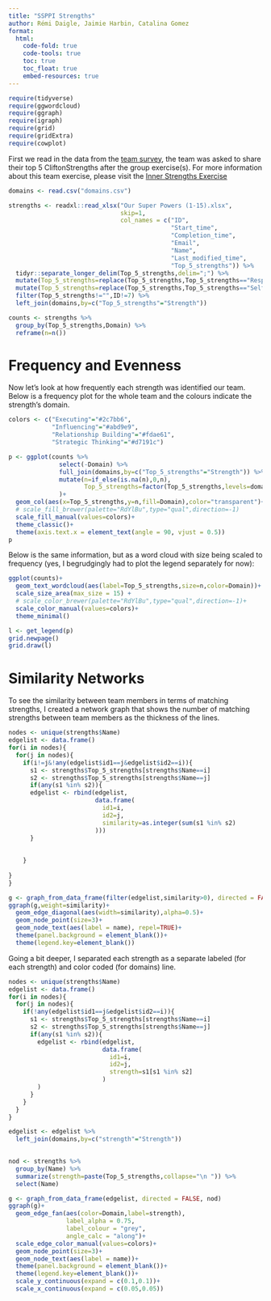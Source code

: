 ```yaml
---
title: "SSPPI Strengths"
author: Rémi Daigle, Jaimie Harbin, Catalina Gomez
format: 
  html: 
    code-fold: true
    code-tools: true
    toc: true
    toc_float: true
    embed-resources: true
---
```




```r
require(tidyverse)
require(ggwordcloud)
require(ggraph)
require(igraph)
require(grid)
require(gridExtra)
require(cowplot)
```
 First we read in the data from the [team survey](https://forms.office.com/r/aq4SMKM83a), the team was asked to share their top 5 CliftonStrengths after the group exercise(s). For more information about this team exercise, please visit the [Inner Strengths Exercise](https://086gc.sharepoint.com/sites/SciencePlanningAdviceandDataSPAD/SitePages/Inner-Strengths-Exercise.aspx)
 
```r
domains <- read.csv("domains.csv")

strengths <- readxl::read_xlsx("Our Super Powers (1-15).xlsx",
                               skip=1,
                               col_names = c("ID",
                                             "Start_time",
                                             "Completion_time",
                                             "Email",
                                             "Name",
                                             "Last_modified_time",
                                             "Top_5_strengths")) %>% 
  tidyr::separate_longer_delim(Top_5_strengths,delim=";") %>%
  mutate(Top_5_strengths=replace(Top_5_strengths,Top_5_strengths=="Responsability",c("Responsibility"))) %>% 
  mutate(Top_5_strengths=replace(Top_5_strengths,Top_5_strengths=="Self-assurance",c("Self-Assurance"))) %>%
  filter(Top_5_strengths!="",ID!=7) %>% 
  left_join(domains,by=c("Top_5_strengths"="Strength"))

counts <- strengths %>% 
  group_by(Top_5_strengths,Domain) %>% 
  reframe(n=n())
```

# Frequency and Evenness

Now let's look at how frequently each strength was identified our team. Below is a frequency plot for the whole team and the colours indicate the strength's domain.

```r
colors <- c("Executing"="#2c7bb6",
            "Influencing"="#abd9e9",
            "Relationship Building"="#fdae61",
            "Strategic Thinking"="#d7191c")

p <- ggplot(counts %>% 
              select(-Domain) %>% 
              full_join(domains,by=c("Top_5_strengths"="Strength")) %>% 
              mutate(n=if_else(is.na(n),0,n),
                     Top_5_strengths=factor(Top_5_strengths,levels=domains$Strength,ordered=TRUE))
              )+
  geom_col(aes(x=Top_5_strengths,y=n,fill=Domain),color="transparent")+
  # scale_fill_brewer(palette="RdYlBu",type="qual",direction=-1)
  scale_fill_manual(values=colors)+
  theme_classic()+
  theme(axis.text.x = element_text(angle = 90, vjust = 0.5))
p
```


Below is the same information, but as a word cloud with size being scaled to frequency (yes, I begrudgingly had to plot the legend separately for now):

```r

ggplot(counts)+
  geom_text_wordcloud(aes(label=Top_5_strengths,size=n,color=Domain))+
  scale_size_area(max_size = 15) +
  # scale_color_brewer(palette="RdYlBu",type="qual",direction=-1)+
  scale_color_manual(values=colors)+
  theme_minimal()

l <- get_legend(p)
grid.newpage()
grid.draw(l)
```

# Similarity Networks

To see the similarity between team members in terms of matching strengths, I created a network graph that shows the number of matching strengths between team members as the thickness of the lines.

```r
nodes <- unique(strengths$Name)
edgelist <- data.frame()
for(i in nodes){
  for(j in nodes){
    if(i!=j&!any(edgelist$id1==j&edgelist$id2==i)){
      s1 <- strengths$Top_5_strengths[strengths$Name==i]
      s2 <- strengths$Top_5_strengths[strengths$Name==j]
      if(any(s1 %in% s2)){
      edgelist <- rbind(edgelist,
                        data.frame(
                          id1=i,
                          id2=j,
                          similarity=as.integer(sum(s1 %in% s2)
                        )))
      }
      
      
    }
  
}
}


```

```r
g <- graph_from_data_frame(filter(edgelist,similarity>0), directed = FALSE, nodes) 
ggraph(g,weight=similarity)+
  geom_edge_diagonal(aes(width=similarity),alpha=0.5)+
  geom_node_point(size=3)+ 
  geom_node_text(aes(label = name), repel=TRUE)+
  theme(panel.background = element_blank())+
  theme(legend.key=element_blank())
```

Going a bit deeper, I separated each strength as a separate labeled (for each strength) and color coded (for domains) line.

```r
nodes <- unique(strengths$Name)
edgelist <- data.frame()
for(i in nodes){
  for(j in nodes){
    if(!any(edgelist$id1==j&edgelist$id2==i)){
      s1 <- strengths$Top_5_strengths[strengths$Name==i]
      s2 <- strengths$Top_5_strengths[strengths$Name==j]
      if(any(s1 %in% s2)){
        edgelist <- rbind(edgelist,
                          data.frame(
                            id1=i,
                            id2=j,
                            strength=s1[s1 %in% s2] 
                          )
        )
      }
    }
  }
}

edgelist <- edgelist %>% 
  left_join(domains,by=c("strength"="Strength")) 
  

nod <- strengths %>%
  group_by(Name) %>% 
  summarize(strength=paste(Top_5_strengths,collapse="\n ")) %>%
  select(Name) 

g <- graph_from_data_frame(edgelist, directed = FALSE, nod) 
ggraph(g)+
  geom_edge_fan(aes(color=Domain,label=strength),
                label_alpha = 0.75,
                label_colour = "grey",
                angle_calc = "along")+
  scale_edge_color_manual(values=colors)+
  geom_node_point(size=3)+
  geom_node_text(aes(label = name))+
  theme(panel.background = element_blank())+
  theme(legend.key=element_blank())+
  scale_y_continuous(expand = c(0.1,0.1))+
  scale_x_continuous(expand = c(0.05,0.05))

```

